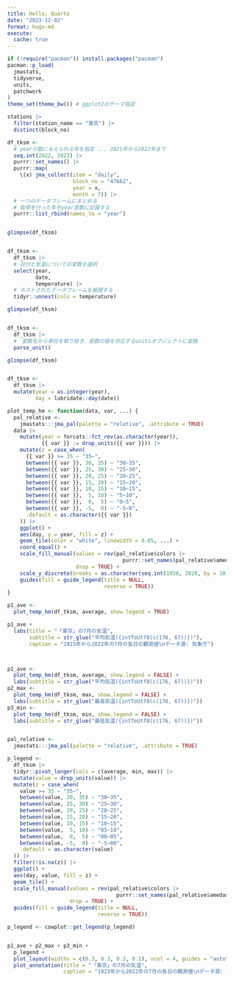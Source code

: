 ```yaml
---
title: Hello, Quarto
date: "2023-12-02"
format: hugo-md
execute:
  cache: true
---
```


```r
if (!require("pacman")) install.packages("pacman")
pacman::p_load(
  jmastats,
  tidyverse,
  units,
  patchwork
)
theme_set(theme_bw()) # ggplot2のテーマ指定

stations |>
  filter(station_name == "東京") |>
  distinct(block_no)

df_tksm <-
  # year引数に与えられる年を指定 ... 2021年から2022年まで
  seq.int(2022, 2023) |>
  purrr::set_names() |>
  purrr::map(
    \(x) jma_collect(item = "daily",
                     block_no = "47662",
                     year = x,
                     month = 7)) |>
  # 一つのデータフレームにまとめる
  # 取得を行った年をyear変数に記録する
  purrr::list_rbind(names_to = "year")


glimpse(df_tksm)


df_tksm <-
  df_tksm |>
  # 日付と気温についての変数を選択
  select(year,
         date,
         temperature) |>
  # ネストされたデータフレームを展開する
  tidyr::unnest(cols = temperature)

glimpse(df_tksm)


df_tksm <-
  df_tksm |>
  #　変数名から単位を取り除き、変数の値を対応するunitsオブジェクトに変換
  parse_unit()

glimpse(df_tksm)


df_tksm <- 
  df_tksm |>
  mutate(year = as.integer(year),
         day = lubridate::day(date))

plot_temp_hm <- function(data, var, ...) {
  pal_relative <-
    jmastats:::jma_pal(palette = "relative", .attribute = TRUE)
  data |>
    mutate(year = forcats::fct_rev(as.character(year)),
           {{ var }} := drop_units({{ var }})) |>
    mutate(z = case_when(
      {{ var }} >= 35 ~ "35~",
      between({{ var }}, 30, 35) ~ "30~35",
      between({{ var }}, 25, 30) ~ "25~30",
      between({{ var }}, 20, 25) ~ "20~25",
      between({{ var }}, 15, 20) ~ "15~20",
      between({{ var }}, 10, 15) ~ "10~15",
      between({{ var }},  5, 10) ~ "5~10",
      between({{ var }},  0,  5) ~ "0~5",
      between({{ var }}, -5,  0) ~ "-5~0",
      .default = as.character({{ var }})
    )) |>
    ggplot() +
    aes(day, y = year, fill = z) +
    geom_tile(color = "white", linewidth = 0.05, ...) +
    coord_equal() +
    scale_fill_manual(values = rev(pal_relative$colors |>
                                     purrr::set_names(pal_relative$amedas$labels)),
                      drop = TRUE) +
    scale_y_discrete(breaks = as.character(seq.int(1920, 2020, by = 10))) +
    guides(fill = guide_legend(title = NULL,
                               reverse = TRUE))
}

p1_ave <- 
  plot_temp_hm(df_tksm, average, show.legend = TRUE)

p1_ave +
  labs(title = "「東京」の7月の気温",
       subtitle = str_glue("平均気温({intToUtf8(c(176, 67))})"),
       caption = "1923年から2022年の7月の各日の観測値\nデータ源: 気象庁")



p1_ave <- 
  plot_temp_hm(df_tksm, average, show.legend = FALSE) +
  labs(subtitle = str_glue("平均気温({intToUtf8(c(176, 67))})"))
p2_max <-
  plot_temp_hm(df_tksm, max, show.legend = FALSE) +
  labs(subtitle = str_glue("最高気温({intToUtf8(c(176, 67))})"))
p3_min <-
  plot_temp_hm(df_tksm, min, show.legend = FALSE) +
  labs(subtitle = str_glue("最低気温({intToUtf8(c(176, 67))})"))


pal_relative <-
  jmastats:::jma_pal(palette = "relative", .attribute = TRUE)

p_legend <-
  df_tksm |>
  tidyr::pivot_longer(cols = c(average, min, max)) |>
  mutate(value = drop_units(value)) |>
  mutate(z = case_when(
    value >= 35 ~ "35~",
    between(value, 30, 35) ~ "30~35",
    between(value, 25, 30) ~ "25~30",
    between(value, 20, 25) ~ "20~25",
    between(value, 15, 20) ~ "15~20",
    between(value, 10, 15) ~ "10~15",
    between(value,  5, 10) ~ "05~10",
    between(value,  0,  5) ~ "00~05",
    between(value, -5,  0) ~ "-5~00",
    .default = as.character(value)
  )) |>
  filter(!is.na(z)) |>
  ggplot() +
  aes(day, value, fill = z) +
  geom_tile() +
  scale_fill_manual(values = rev(pal_relative$colors |>
                                   purrr::set_names(pal_relative$amedas$labels)),
                    drop = TRUE) +
  guides(fill = guide_legend(title = NULL,
                             reverse = TRUE))

p_legend <- cowplot::get_legend(p_legend)


p1_ave + p2_max + p3_min +
  p_legend +
  plot_layout(widths = c(0.3, 0.3, 0.3, 0.1), ncol = 4, guides = "auto") +
  plot_annotation(title = "「東京」の7月の気温",
                  caption = "1923年から2022年の7月の各日の観測値\nデータ源: 気象庁")
```